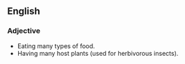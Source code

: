 ==English==
===Adjective===
*Eating many types of food.
*Having many host plants (used for herbivorous insects).